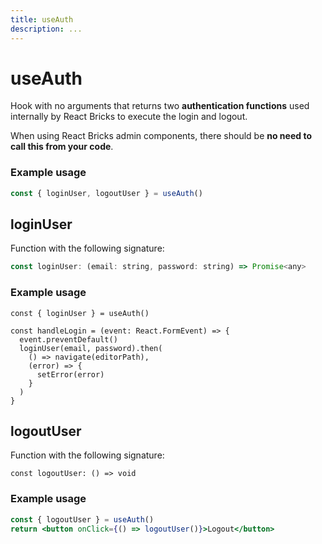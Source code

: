 ```yaml
---
title: useAuth
description: ...
---
```


# useAuth

Hook with no arguments that returns two **authentication functions** used internally by React Bricks to execute the login and logout.

When using React Bricks admin components, there should be **no need to call this from your code**.

### Example usage

```jsx
const { loginUser, logoutUser } = useAuth()
```

## loginUser

Function with the following signature:

```jsx
const loginUser: (email: string, password: string) => Promise<any>
```

### Example usage

```tsx
const { loginUser } = useAuth()

const handleLogin = (event: React.FormEvent) => {
  event.preventDefault()
  loginUser(email, password).then(
    () => navigate(editorPath),
    (error) => {
      setError(error)
    }
  )
}
```

## logoutUser

Function with the following signature:

```tsx
const logoutUser: () => void
```

### Example usage

```jsx
const { logoutUser } = useAuth()
return <button onClick={() => logoutUser()}>Logout</button>
```
